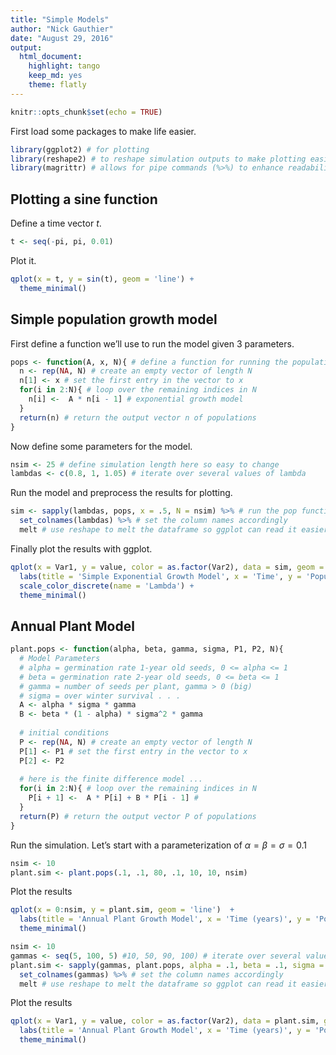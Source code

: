 ```yaml
---
title: "Simple Models"
author: "Nick Gauthier"
date: "August 29, 2016"
output:
  html_document:
    highlight: tango
    keep_md: yes
    theme: flatly
---
```


```r
knitr::opts_chunk$set(echo = TRUE)
```
First load some packages to make life easier.
```r
library(ggplot2) # for plotting
library(reshape2) # to reshape simulation outputs to make plotting easier
library(magrittr) # allows for pipe commands (%>%) to enhance readability
```


## Plotting a sine function

Define a time vector $t$.
```r
t <- seq(-pi, pi, 0.01)
```

Plot it.
```r
qplot(x = t, y = sin(t), geom = 'line') +
  theme_minimal()
```

## Simple population growth model
First define a function we'll use to run the model given 3 parameters.

```r
pops <- function(A, x, N){ # define a function for running the population model w/ 3 parameters
  n <- rep(NA, N) # create an empty vector of length N
  n[1] <- x # set the first entry in the vector to x
  for(i in 2:N){ # loop over the remaining indices in N
    n[i] <-  A * n[i - 1] # exponential growth model
  }
  return(n) # return the output vector n of populations
}
```

Now define some parameters for the model.
```r
nsim <- 25 # define simulation length here so easy to change
lambdas <- c(0.8, 1, 1.05) # iterate over several values of lambda
```

Run the model and preprocess the results for plotting.
```r
sim <- sapply(lambdas, pops, x = .5, N = nsim) %>% # run the pop function with each value of lambda
  set_colnames(lambdas) %>% # set the column names accordingly
  melt # use reshape to melt the dataframe so ggplot can read it easier
```

Finally plot the results with ggplot.
```r
qplot(x = Var1, y = value, color = as.factor(Var2), data = sim, geom = 'line') + 
  labs(title = 'Simple Exponential Growth Model', x = 'Time', y = 'Population') +
  scale_color_discrete(name = 'Lambda') +
  theme_minimal()
```

## Annual Plant Model
```r
plant.pops <- function(alpha, beta, gamma, sigma, P1, P2, N){
  # Model Parameters
  # alpha = germination rate 1-year old seeds, 0 <= alpha <= 1
  # beta = germination rate 2-year old seeds, 0 <= beta <= 1
  # gamma = number of seeds per plant, gamma > 0 (big)
  # sigma = over winter survival . . .
  A <- alpha * sigma * gamma
  B <- beta * (1 - alpha) * sigma^2 * gamma
  
  # initial conditions
  P <- rep(NA, N) # create an empty vector of length N
  P[1] <- P1 # set the first entry in the vector to x
  P[2] <- P2
  
  # here is the finite difference model ...
  for(i in 2:N){ # loop over the remaining indices in N
    P[i + 1] <-  A * P[i] + B * P[i - 1] #
  }
  return(P) # return the output vector P of populations
}
```

Run the simulation. Let's start with a parameterization of $\alpha = \beta = \sigma = 0.1$
```r
nsim <- 10
plant.sim <- plant.pops(.1, .1, 80, .1, 10, 10, nsim)
```

Plot the results
```r
qplot(x = 0:nsim, y = plant.sim, geom = 'line')  + 
  labs(title = 'Annual Plant Growth Model', x = 'Time (years)', y = 'Population (plants)') +
  theme_minimal()
```

```r
nsim <- 10
gammas <- seq(5, 100, 5) #10, 50, 90, 100) # iterate over several values of gamma
plant.sim <- sapply(gammas, plant.pops, alpha = .1, beta = .1, sigma = .1, P1 = 10, P2 = 10, N = nsim) %>%
  set_colnames(gammas) %>% # set the column names accordingly
  melt # use reshape to melt the dataframe so ggplot can read it easier
```

Plot the results
```r
qplot(x = Var1, y = value, color = as.factor(Var2), data = plant.sim, geom = 'line')  + 
  labs(title = 'Annual Plant Growth Model', x = 'Time (years)', y = 'Population (plants)') +
  theme_minimal()
```
